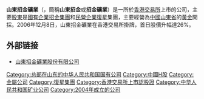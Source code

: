 {{Infobox_Company |
  company_name_zh = 山東招金礦業股份 |
  company_name = 山東招金礦業股份 |
  company_logo = [[File:Zhaojin.gif|File:Zhaojin.gif]] |
  company_type = [[國有企業|國有企業]]|
  foundation = 2004年 |
  location =[[中國|中國]][[山東|山東]][[招遠|招遠]]|
  industry = [[黃金|黃金]][[開發|開發]]及[[銷售|銷售]]|
  key_people = [[董事長|董事長]]：[[路東尚|路東尚]]，[[總裁|總裁]]：[[翁占斌|翁占斌]]|
  sales =  |
  profit =  |
  asset =  |
  market_value = |
  num_employees = |
  revenue = |
  products = |
  homepage = [http://www.zhaojin.com.cn/ 山東招金礦業股份有限公司]
}}

'''山東招金礦業'''（{{hkex|1818}}，簡稱'''山東招金'''或'''招金礦業'''）是一所於[[香港交易所|香港交易所]]上市的公司，主要[[股東|股東]]是[[國有企業|國有企業]][[招金集團|招金集團]]和[[民營企業|民營企業]][[復星|復星]]集團，主要經營為[[中國|中國]][[山東省|山東省]]的[[黃金|黃金]]開採。2006年12月8日，山東招金礦業在香港交易所掛牌，首日股價升幅達26%。

==外部链接==
* [http://www.zhaojin.com.cn/ 山東招金礦業股份有限公司] {{Wayback|url=http://www.zhaojin.com.cn/ |date=20080209183629 }}

{{HK-company-stub}}

[[Category:总部在山东的中华人民共和国国有公司|Category:总部在山东的中华人民共和国国有公司]]
[[Category:中國H股|Category:中國H股]]
[[Category:金屬公司|Category:金屬公司]]
[[Category:復星集團|Category:復星集團]]
[[Category:香港交易所上市認股證|Category:香港交易所上市認股證]]
[[Category:中华人民共和国矿业公司|Category:中华人民共和国矿业公司]]
[[Category:2004年成立的公司|Category:2004年成立的公司]]
